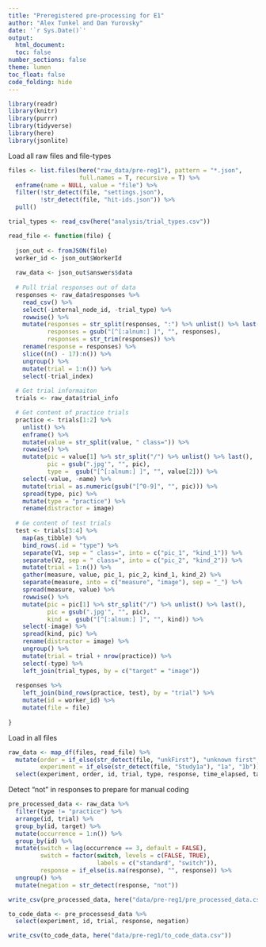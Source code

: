 ```yaml
---
title: "Preregistered pre-processing for E1"
author: "Alex Tunkel and Dan Yurovsky"
date: '`r Sys.Date()`'
output: 
  html_document:
  toc: false
number_sections: false
theme: lumen
toc_float: false
code_folding: hide
---
```


```r
library(readr)
library(knitr)
library(purrr)
library(tidyverse)
library(here)
library(jsonlite)
```

Load all raw files and file-types
```r
files <- list.files(here("raw_data/pre-reg1"), pattern = "*.json",
                    full.names = T, recursive = T) %>%
  enframe(name = NULL, value = "file") %>%
  filter(!str_detect(file, "settings.json"), 
         !str_detect(file, "hit-ids.json")) %>%
  pull()

trial_types <- read_csv(here("analysis/trial_types.csv"))
```

```r
read_file <- function(file) {
  
  json_out <- fromJSON(file)
  worker_id <- json_out$WorkerId
  
  raw_data <- json_out$answers$data 
  
  # Pull trial responses out of data
  responses <- raw_data$responses %>%
    read_csv() %>%
    select(-internal_node_id, -trial_type) %>%
    rowwise() %>%
    mutate(responses = str_split(responses, ":") %>% unlist() %>% last(),
           responses = gsub("[^[:alnum:] ]", "", responses),
           responses = str_trim(responses)) %>%
    rename(response = responses) %>%
    slice((n() - 17):n()) %>%
    ungroup() %>%
    mutate(trial = 1:n()) %>%
    select(-trial_index)
  
  # Get trial informaiton
  trials <- raw_data$trial_info 

  # Get content of practice trials
  practice <- trials[1:2] %>%
    unlist() %>%
    enframe() %>%
    mutate(value = str_split(value, " class=")) %>%
    rowwise() %>%
    mutate(pic = value[1] %>% str_split("/") %>% unlist() %>% last(),
           pic = gsub(".jpg'", "", pic),
           type =  gsub("[^[:alnum:] ]", "", value[2])) %>%
    select(-value, -name) %>%
    mutate(trial = as.numeric(gsub("[^0-9]", "", pic))) %>%
    spread(type, pic) %>%
    mutate(type = "practice") %>%
    rename(distractor = image)
  
  # Ge content of test trials
  test <- trials[3:4] %>%
    map(as_tibble) %>%
    bind_rows(.id = "type") %>%
    separate(V1, sep = " class=", into = c("pic_1", "kind_1")) %>%
    separate(V2, sep = " class=", into = c("pic_2", "kind_2")) %>%
    mutate(trial = 1:n()) %>%
    gather(measure, value, pic_1, pic_2, kind_1, kind_2) %>%
    separate(measure, into = c("measure", "image"), sep = "_") %>%
    spread(measure, value) %>%
    rowwise() %>%
    mutate(pic = pic[1] %>% str_split("/") %>% unlist() %>% last(),
           pic = gsub(".jpg'", "", pic),
           kind =  gsub("[^[:alnum:] ]", "", kind)) %>%
    select(-image) %>%
    spread(kind, pic) %>%
    rename(distractor = image) %>%
    ungroup() %>%
    mutate(trial = trial + nrow(practice)) %>%
    select(-type) %>%
    left_join(trial_types, by = c("target" = "image"))
  
  responses %>%
    left_join(bind_rows(practice, test), by = "trial") %>%
    mutate(id = worker_id) %>%
    mutate(file = file)
  
}

```

Load in all files
```r
raw_data <- map_df(files, read_file) %>%
  mutate(order = if_else(str_detect(file, "unkFirst"), "unknown first", "known first"),
         experiment = if_else(str_detect(file, "Study1a"), "1a", "1b")) %>%
  select(experiment, order, id, trial, type, response, time_elapsed, target, distractor)
```


Detect "not" in responses to prepare for manual coding
```r
pre_processed_data <- raw_data %>%
  filter(type != "practice") %>%
  arrange(id, trial) %>%
  group_by(id, target) %>%
  mutate(occurrence = 1:n()) %>%
  group_by(id) %>%
  mutate(switch = lag(occurrence == 3, default = FALSE),
         switch = factor(switch, levels = c(FALSE, TRUE), 
                         labels = c("standard", "switch")),
         response = if_else(is.na(response), "", response)) %>%
  ungroup() %>%
  mutate(negation = str_detect(response, "not"))

write_csv(pre_processed_data, here("data/pre-reg1/pre_processed_data.csv"))

to_code_data <- pre_processesd_data %>%
  select(experiment, id, trial, response, negation)

write_csv(to_code_data, here("data/pre-reg1/to_code_data.csv"))
```


